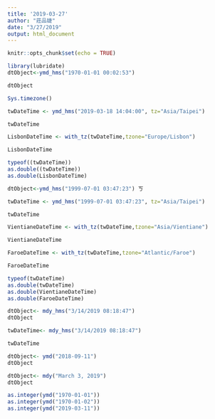 ```yaml
---
title: '2019-03-27'
author: "莊品婕"
date: "3/27/2019"
output: html_document
---
```


```r
knitr::opts_chunk$set(echo = TRUE)
```

```r
library(lubridate)
dtObject<-ymd_hms("1970-01-01 00:02:53") 
```

```r
dtObject
```

```r
Sys.timezone()
```

```r
twDateTime <- ymd_hms("2019-03-18 14:04:00", tz="Asia/Taipei")

twDateTime
```

```r
LisbonDateTime <- with_tz(twDateTime,tzone="Europe/Lisbon")

LisbonDateTime
```

```r
typeof((twDateTime))
as.double((twDateTime))
as.double(LisbonDateTime)
```

```r
dtObject<-ymd_hms("1999-07-01 03:47:23") ㄎ
```

```r
twDateTime <- ymd_hms("1999-07-01 03:47:23", tz="Asia/Taipei")

twDateTime
```

```r
VientianeDateTime <- with_tz(twDateTime,tzone="Asia/Vientiane")

VientianeDateTime
```

```r
FaroeDateTime <- with_tz(twDateTime,tzone="Atlantic/Faroe")

FaroeDateTime
```

```r
typeof(twDateTime)
as.double(twDateTime)
as.double(VientianeDateTime)
as.double(FaroeDateTime)
```

```r
dtObject<- mdy_hms("3/14/2019 08:18:47")
dtObject
```

```r
twDateTime<- mdy_hms("3/14/2019 08:18:47")

twDateTime
```

```r
dtObject<- ymd("2018-09-11")
dtObject
```

```r
dtObject<- mdy("March 3, 2019")
dtObject
```

```r
as.integer(ymd("1970-01-01"))
as.integer(ymd("1970-01-02")) 
as.integer(ymd("2019-03-11")) 
```

